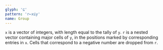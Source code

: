 ```yaml
---
glyph: '⊆'
pattern: 'r←x⊆y'
name: Group
---
```


`x` is a vector of integers, with length equal to the tally of `y`. `r` is a nested vector containing major cells of `y`, in the positions marked by corresponding entries in `x`. Cells that correspond to a negative number are dropped from `r`.